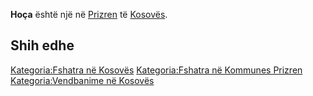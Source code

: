 {{Fshat në 
 | Emri                = Hoça
 | EmriAlt                = 
 | NAME_SHORT_FORM=      
 | NAME_GENERIC=      
 | NAME_SORT_NAME_RO=      HOCA
 | FULL_NAME_RO = Hoça
 | FULL_NAME_ND_RO=Hoca
 | SORT_NAME_RG=HOCA
 | FULL_NAME_RG=Hoça
 | FULL_NAME_ND_RG=Hoca
 | SRP_NAME_SHORT_FORM=      
 | SRP_NAME_GENERIC=      
 | SRP_NAME_SORT_NAME_RO=      
 | SRP_FULL_NAME_RO = 
 | SRP_FULL_NAME_ND_RO=
 | SRP_SORT_NAME_RG=
 | SRP_FULL_NAME_RG=
 | SRP_FULL_NAME_ND_RG=
 | Emri (Rasa dhanore) = 
 | Figura              = 
 | Shteti              = Kosovo
 | Komuna              = Prizren
 | Kodi postar         = 
 | Sipërfaqja          = 

 | Popullsia           = 

 | Regj. i popullsisë  = 
 | Dend. e popullsisë  = 
 | Faqja zyrtare       = 
 <!--- Koordinatat ----> 
 | Gjerësia            = 42.174722
 | Gjatësia            = 20.691389
 | Lartësia            = 
}}
'''Hoça''' është një [[]] në [[Prizren]] të [[Kosovës]].

<!-- == Gjeografia == -->
<!-- == Historia == -->
<!-- == Demografia == -->
== Shih edhe ==
{{Komuna Prizren}}
{{Kosovo-Administrata-Cung}}

[[Kategoria:Fshatra në Kosovës]]
[[Kategoria:Fshatra në Kommunes Prizren]]
[[Kategoria:Vendbanime në Kosovës]]